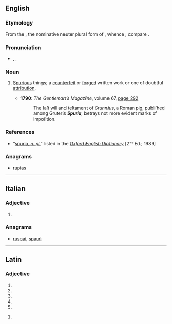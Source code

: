 ==English==

===Etymology===
From the {{etyl|la|en}} {{term|spuria|lang=la}}, the nominative neuter plural form of {{term|spurius|lang=la}}, whence {{term|spurious|lang=en}}; compare {{term|trivia|lang=en}}.

===Pronunciation===
* {{a|RP}} {{enPR|spyo͝oəʹrĭə}}, {{IPA|/ˈspjʊəɹɪə/}}, {{SAMPA|/"spjU@r\I@/}}

===Noun===
{{infl|en|noun|g=p|plural only}}

# {{plurale tantum}} [[spurious|Spurious]] things; {{non-gloss definition|especially,}} a [[counterfeit]] or [[forged]] written work or one of doubtful [[attribution]].
#* '''1790''': ''The Gentleman’s Magazine'', volume 67, <span class="plainlinks">[http://books.google.co.uk/books?id=PV7PAAAAMAAJ&pg=PA292&dq=spuria&hl=en&ei=NQNxTM7fHIqo4AbmjvneCA&sa=X&oi=book_result&ct=result&resnum=13&ved=0CHAQ6AEwDA#v=onepage&q=spuria&f=false page 292]</span>
#*: The laſt will and teſtament of ''Grunnius'', a Roman pig, publiſhed among Gruter’s '''''Spuria''''', betrays not more evident marks of impoſition.

===References===
* “<span class="plainlinks">[http://dictionary.oed.com/cgi/entry/50234921 spuria, ''n. pl.'']</span>” listed in the ''[[w:Oxford English Dictionary|Oxford English Dictionary]]'' [2ⁿᵈ Ed.; 1989]

===Anagrams===
* [[rupias#English|rupias]]

----

==Italian==

===Adjective===
{{infl|it|adjective form|g=f}}

# {{feminine of|spurio|lang=it}}

===Anagrams===
* [[ruspai#Italian|ruspai]], [[spaurì#Italian|spaurì]]

----

==Latin==

===Adjective===
{{la-adj-form|spuria}}

# {{inflection of|spurius|spurius|nom|f|s|lang=la}}
# {{inflection of|spurius|spurius|nom|n|p|lang=la}}
# {{inflection of|spurius|spurius|acc|n|p|lang=la}}
# {{inflection of|spurius|spurius|voc|f|s|lang=la}}
# {{inflection of|spurius|spurius|voc|n|p|lang=la}}

{{la-adj-form|spuriā}}

# {{inflection of|spurius|spurius|abl|f|s|lang=la}}
{{count page|[[Wiktionary:Page count]]}}
